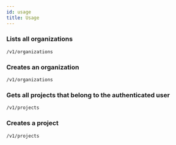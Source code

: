 ```yaml
---
id: usage
title: Usage
---
```


<!-- AUTOGENERATED: DO NOT EDIT DIRECTLY IF THIS IS VERSION "next" -->

<!-- AUTOGENERATED: DO NOT EDIT DIRECTLY IF THIS IS VERSION "next" -->

### Lists all organizations

```
/v1/organizations
```

### Creates an organization

```
/v1/organizations
```

### Gets all projects that belong to the authenticated user

```
/v1/projects
```

### Creates a project

```
/v1/projects
```
